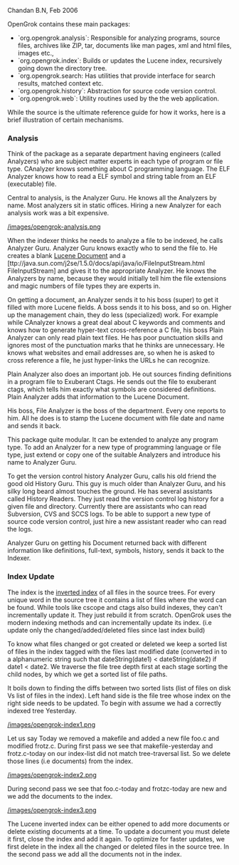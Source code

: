 Chandan B.N, Feb 2006

OpenGrok contains these main packages:

* `org.opengrok.analysis`: Responsible for analyzing programs, source files, archives like ZIP, tar, documents like man pages, xml and html files, images etc.,
* `org.opengrok.index`: Builds or updates the Lucene index, recursively going down the directory tree.
* `org.opengrok.search: Has utilities that provide interface for search results, matched context etc.
* `org.opengrok.history`: Abstraction for source code version control.
* `org.opengrok.web`: Utility routines used by the the web application.

While the source is the ultimate reference guide for how it works, here is a brief illustration of certain mechanisms.

=== Analysis ===

Think of the package as a separate department having engineers (called Analyzers) who are subject matter experts in each type of program or file type. CAnalyzer knows something about C programming language. The ELF Analyzer knows how to read a ELF symbol and string table from an ELF (executable) file.

Central to analysis, is the Analyzer Guru. He knows all the Analyzers by name. Most analyzers sit in static offices. Hiring a new Analyzer for each analysis work was a bit expensive.

[[/images/opengrok-analysis.png]]

When the indexer thinks he needs to analyze a file to be indexed, he calls Analyzer Guru. Analyzer Guru knows exactly who to send the file to. He creates a blank [http://lucene.apache.org/java/docs/api/org/apache/lucene/document/Document.html Lucene Document] and a [ttp://java.sun.com/j2se/1.5.0/docs/api/java/io/FileInputStream.html FileInputStream] and gives it to the appropriate Analyzer. He knows the Analyzers by name, because they would initially tell him the file extensions and magic numbers of file types they are experts in.

On getting a document, an Analyzer sends it to his boss (super) to get it filled with more Lucene fields. A boss sends it to his boss, and so on. Higher up the management chain, they do less (specialized) work. For example while CAnalyzer knows a great deal about C keywords and comments and knows how to generate hyper-text cross-reference a C file, his boss Plain Analyzer can only read plain text files. He has poor punctuation skills and ignores most of the punctuation marks that he thinks are unnecessary. He knows what websites and email addresses are, so when he is asked to cross reference a file, he just hyper-links the URLs he can recognize.

Plain Analyzer also does an important job. He out sources finding definitions in a program file to Exuberant Ctags. He sends out the file to exuberant ctags, which tells him exactly what symbols are considered definitions. Plain Analyzer adds that information to the Lucene Document.

His boss, File Analyzer is the boss of the department. Every one reports to him. All he does is to stamp the Lucene document with file date and name and sends it back.

This package quite modular. It can be extended to analyze any program type. To add an Analyzer for a new type of programming language or file type, just extend or copy one of the suitable Analyzers and introduce his name to Analyzer Guru.

To get the version control history Analyzer Guru, calls his old friend the good old History Guru. This guy is much older than Analyzer Guru, and his silky long beard almost touches the ground. He has several assistants called History Readers. They just read the version control log history for a given file and directory. Currently there are assistants who can read Subversion, CVS and SCCS logs. To be able to support a new type of source code version control, just hire a new assistant reader who can read the logs.

Analyzer Guru on getting his Document returned back with different information like definitions, full-text, symbols, history, sends it back to the Indexer.

=== Index Update ===

The index is the [http://opensourceconnections.com/blog/2013/05/20/how-does-a-search-engine-work-an-educational-trek-through-a-lucene-postings-format/ inverted index] of all files in the source trees. For every unique word in the source tree it contains a list of files where the word can be found. While tools like cscope and ctags also build indexes, they can't incrementally update it. They just rebuild it from scratch. OpenGrok uses the modern indexing methods and can incrementally update its index. (i.e update only the changed/added/deleted files since last index build)

To know what files changed or got created or deleted we keep a sorted list of files in the index tagged with the files last modified date (converted in to a alphanumeric string such that dateString(date1) < dateString(date2) if date1 < date2. We traverse the file tree depth first at each stage sorting the child nodes, by which we get a sorted list of file paths.

It boils down to finding the diffs between two sorted lists (list of files on disk Vs list of files in the index). Left hand side is the file tree whose index on the right side needs to be updated. To begin with assume we had a correctly indexed tree Yesterday.

[[/images/opengrok-index1.png]]

Let us say Today we removed a makefile and added a new file foo.c and modified frotz.c. During first pass we see that makefile-yesterday and frotz.c-today on our index-list did not match tree-traversal list. So we delete those lines (i.e documents) from the index.

[[/images/opengrok-index2.png]]

During second pass we see that foo.c-today and frotzc-today are new and we add the documents to the index.

[[/images/opengrok-index3.png]]

The Lucene inverted index can be either opened to add more documents or delete existing documents at a time. To update a document you must delete it first, close the index and add it again. To optimize for faster updates, we first delete in the index all the changed or deleted files in the source tree. In the second pass we add all the documents not in the index.
